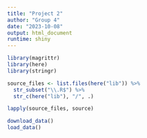 ```yaml
---
title: "Project 2"
author: "Group 4"
date: "2023-10-08"
output: html_document
runtime: shiny
---
```


```r
library(magrittr)
library(here)
library(stringr)
```

```r
source_files <- list.files(here("lib")) %>%
  str_subset("\\.R$") %>%
  str_c(here("lib"), "/", .)

lapply(source_files, source)
```

```r
download_data()
load_data()
```